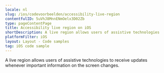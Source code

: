 ```yaml
---
locale: nl
slug: /ios/codevoorbeelden/accessibility-live-region
contentfulID: 5uVhJ8MnnENmOelx3D02Zb
type: pageContentPage
title: Accessibility live region on iOS
shortDescription: A live region allows users of assistive technologies to receive updates whenever important information on the screen changes.
platformFilter: iOS
layout: Layout - Code samples
tag: iOS code sample
---
```


A live region allows users of assistive technologies to receive updates whenever important information on the screen changes.

<CodeSample id="accessibility-live-region" locale="nl" platform="ios"/>